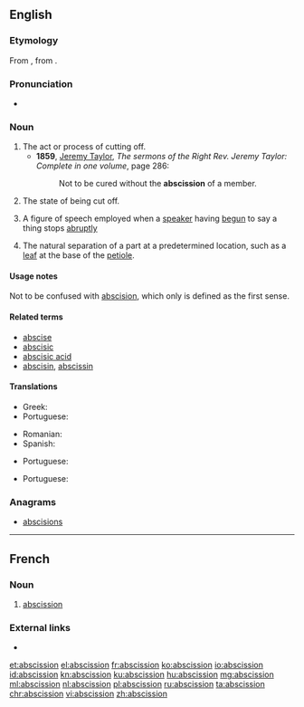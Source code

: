 ==English==
{{wikipedia}}

===Etymology===
From {{etyl|la|en}} {{m|la|abscissiō}}, from {{m|la|abscindō||I cut, I tear}}.

===Pronunciation===
* {{a|US}} {{IPA|/æbˈsɪ.ʃn̩/|/æbˈsɪ.ʒn̩/|lang=en}}

===Noun===
{{examples-right|sense=rhetoric|examples=He is a man of so much honor and [[candor]], and of such [[generosity]] -- but I need say no more.}}
{{en-noun}}

# The act or process of cutting off.
#* '''1859''', [[w:Jeremy Taylor|Jeremy Taylor]], ''The sermons of the Right Rev. Jeremy Taylor: Complete in one volume'', page 286:
#*: Not to be cured without the '''abscission''' of a member.
# {{context|obsolete|lang=en}} The state of being cut off. {{defdate|Attested only in the mid 17<sup>th</sup> century.}}
# {{context|rhetoric|lang=en}} A figure of speech employed when a [[speaker]] having [[begun]] to say a thing stops [[abruptly]]
# {{context|botany|lang=en}} The natural separation of a part at a predetermined location, such as a [[leaf]] at the base of the [[petiole]]. {{defdate|First attested in the late 19<sup>th</sup> century.}}

====Usage notes====
Not to be confused with [[abscision]], which only is defined as the first sense.

====Related terms====
* [[abscise]]
* [[abscisic]]
* [[abscisic acid]]
* [[abscisin]], [[abscissin]]

====Translations====
{{trans-top|act of cutting off}}
* Greek: {{t+|el|εκτομή|f|sc=Grek}}
* Portuguese: {{t|pt|abscisão|f}}
{{trans-mid}}
* Romanian: {{t+|ro|absciziune|f}}
* Spanish: {{t+|es|abscisión|f}}
{{trans-bottom}}

{{trans-top|abrupt stop of speech}}
* Portuguese: {{t|pt|abscisão|f}}
{{trans-mid}}
{{trans-bottom}}

{{trans-top|natural separation of a part of a plant}}
* Portuguese: {{t|pt|abscisão|f}}
{{trans-mid}}
{{trans-bottom}}

===Anagrams===
* [[abscisions#English|abscisions]]

----

==French==

===Noun===
{{fr-noun|f}}

# {{context|botany|lang=fr}} [[#English|abscission]]

===External links===
* {{R:TLFi}}

[[et:abscission]]
[[el:abscission]]
[[fr:abscission]]
[[ko:abscission]]
[[io:abscission]]
[[id:abscission]]
[[kn:abscission]]
[[ku:abscission]]
[[hu:abscission]]
[[mg:abscission]]
[[ml:abscission]]
[[nl:abscission]]
[[pl:abscission]]
[[ru:abscission]]
[[ta:abscission]]
[[chr:abscission]]
[[vi:abscission]]
[[zh:abscission]]
